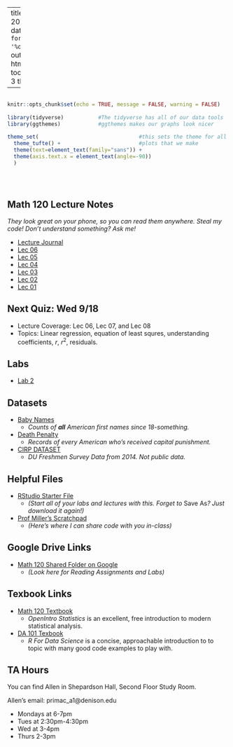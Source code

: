 
---
title: "Math 120 Fall 2019 Homepage"
date: "Updated: `r format(Sys.time(), '%d %B, %Y')`"
output: 
  html_document:
    toc: true
    toc_depth: 3
    theme: yeti

      
  
---

```r

                                                                          #
knitr::opts_chunk$set(echo = TRUE, message = FALSE, warning = FALSE)      #
                                                                          #
library(tidyverse)           #The tidyverse has all of our data tools     #
library(ggthemes)            #ggthemes makes our graphs look nicer        #
                                                                          # 
theme_set(                                #this sets the theme for all    #
  theme_tufte() +                         #plots that we make             #
  theme(text=element_text(family="sans")) + 
  theme(axis.text.x = element_text(angle=-90))                            #
  )                                                                       #
                                                                          #
                                                                          #
                                                                          #

```



## Math 120 Lecture Notes
*They look great on your phone, so you can read them anywhere.  Steal my code!  Don't understand something?  Ask me!*

- [Lecture Journal](https://millera2.github.io/Math-120/Math-120-Lecture-Journal.html)
- [Lec 06](https://millera2.github.io/Math-120/Math-120-Lec-06.html)
- [Lec 05](https://millera2.github.io/Math-120/Math-120-Lec-05.html)
- [Lec 04](https://millera2.github.io/Math-120/Math-120-Lec-04.html)
- [Lec 03 ](https://millera2.github.io/Math-120/Math-120-Lec-03.html)
- [Lec 02 ](https://millera2.github.io/Math-120/Math-120-Lec-02.html)
- [Lec 01 ](https://millera2.github.io/Math-120/Math-120-Lec-01.html)


## Next Quiz: Wed 9/18

- Lecture Coverage:  Lec 06, Lec 07, and Lec 08
- Topics:  Linear regression, equation of least squres, understanding coefficients, $r$, $r^2$, residuals.

## Labs

- [Lab 2](https://millera2.github.io/Math-120/Math-120-Lab-2.html)

## Datasets


- [Baby Names](https://drive.google.com/file/d/1W5baem_xOJ9SVlaD_QHnXNdfA9dtBXaS/view?usp=sharing)
  - *Counts of **all** American first names since 18-something.*
- [Death Penalty](https://millera2.github.io/Data/death-penalty-data.csv)
  - *Records of every American who's received capital punishment.*
- [CIRP DATASET](https://drive.google.com/file/d/1-FxOfb3-Hm8DPKSpkqlHGZ91154xMW4s/view?usp=sharing)
  - *DU Freshmen Survey Data from 2014.  Not public data.*

## Helpful Files

- [RStudio Starter File](https://drive.google.com/file/d/11BeqynZbBAKSgezmbSkNVZTcK_05EuEY/view?usp=sharing)
  - *(Start all of your labs and lectures with this.  Forget to* Save As*? Just download it again!)*

- [Prof Miller's Scratchpad](https://docs.google.com/document/d/1oSEe98j0aBPkbYyuubEn5ON4mjph3uOzIbeskYLC0y0/edit?usp=sharing)
  - *(Here's where I can share code with you in-class)*

## Google Drive Links

- [Math 120 Shared Folder on Google](https://drive.google.com/drive/folders/1SaRW5G78k-eVFIENuAk0qzmJFHd7SRPa?usp=sharing)
  - *(Look here for Reading Assignments and Labs)*

## Texbook Links

- [Math 120 Textbook](https://www.openintro.org/stat/textbook.php?stat_book=os)
  - *OpenIntro Statistics* is an excellent, free introduction to modern statistical analysis.
- [DA 101 Texbook](https://r4ds.had.co.nz)
  - *R For Data Science* is a concise, approachable introduction to to topic with many good code examples to play with.

## TA Hours

You can find Allen in Shepardson Hall, Second Floor Study Room.  

Allen's email: primac_a1@denison.edu

- Mondays at 6-7pm
- Tues at 2:30pm-4:30pm
- Wed at 3-4pm
- Thurs 2-3pm


